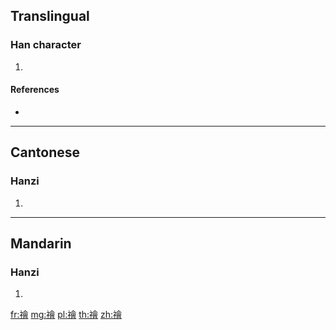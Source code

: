 {{character info/new}}
==Translingual==

===Han character===
{{Han char|rn=113|rad=示|as=13|sn=18|four=38266|canj=IFOMA}}

# {{defn|Han|sort=示13}}

====References====
* {{Han ref|kx=0847.040|dkj=24841|dj=1268.060|hdz=42410.010|uh=79AC|ud=31148|bh=F05F|bd=61535}}

----

==Cantonese==

===Hanzi===
{{yue-hanzi|jyut=|y=fui2}}

# {{defn|lang=yue|sort=示13}}

----

==Mandarin==

===Hanzi===
{{cmn-hanzi|pin=[[guì]] ([[gui4]]), [[huì]] ([[hui4]]), [[kuài]] ([[kuai4]])|wg=kuei<sup>4</sup>, hui<sup>4</sup>, k'uai<sup>4</sup>}}

# {{defn|lang=cmn|sort=示13}}

[[fr:禬]]
[[mg:禬]]
[[pl:禬]]
[[th:禬]]
[[zh:禬]]